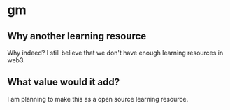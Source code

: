 # gm

## Why another learning resource

Why indeed?
I still believe that we don't have enough learning resources in web3.

## What value would it add?

I am planning to make this as a open source learning resource.

